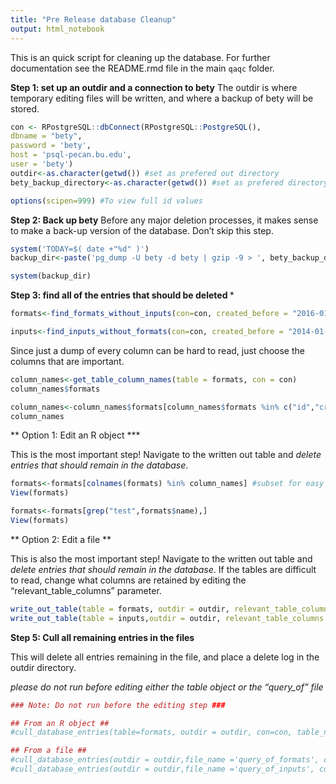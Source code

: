 ```yaml
---
title: "Pre Release database Cleanup"
output: html_notebook
---
```


This is an quick script for cleaning up the database. For further documentation see the README.rmd file in the main `qaqc` folder. 

**Step 1: set up an outdir and a connection to bety**
The outdir is where temporary editing files will be written, and where a backup of bety will be stored. 
```r
con <- RPostgreSQL::dbConnect(RPostgreSQL::PostgreSQL(),
dbname = "bety",
password = 'bety',
host = 'psql-pecan.bu.edu',
user = 'bety')
outdir<-as.character(getwd()) #set as prefered out directory
bety_backup_directory<-as.character(getwd()) #set as prefered directory for bety backup.

options(scipen=999) #To view full id values
```

**Step 2: Back up bety**
Before any major deletion processes, it makes sense to make a back-up version of the database. Don't skip this step. 
```r
system('TODAY=$( date +"%d" )')
backup_dir<-paste('pg_dump -U bety -d bety | gzip -9 > ', bety_backup_directory,'/bety-pre-culling${TODAY}.sql.gz', sep="")

system(backup_dir)
```

**Step 3: find all of the entries that should be deleted ***
```r

formats<-find_formats_without_inputs(con=con, created_before = "2016-01-01", user_id = NULL, updated_after = "2016-01-01") #Ideally, date should be set to the date of the last release 

inputs<-find_inputs_without_formats(con=con, created_before = "2014-01-01",updated_after = NULL, user_id = NULL)

```

Since just a dump of every column can be hard to read, just choose the columns that are important. 
```r
column_names<-get_table_column_names(table = formats, con = con)
column_names$formats

column_names<-column_names$formats[column_names$formats %in% c("id","created_at", "name", "notes", "table_name")]
column_names
```

** Option 1: Edit an R object ***

This is the most important step! Navigate to the written out table and *delete entries that should remain in the database*. 
```r
formats<-formats[colnames(formats) %in% column_names] #subset for easy viewing
View(formats)

formats<-formats[grep("test",formats$name),]
View(formats)
```

** Option 2: Edit a file  **

This is also the most important step! Navigate to the written out table and *delete entries that should remain in the database*. If the tables are difficult to read, change what columns are retained by editing the "relevant_table_columns" parameter.

```r
write_out_table(table = formats, outdir = outdir, relevant_table_columns = column_names, table_name = "formats")
write_out_table(table = inputs,outdir = outdir, relevant_table_columns =c("id", "created_at", "name"), table_name = "inputs")
```

**Step 5: Cull all remaining entries in the files**

This will delete all entries remaining in the file, and place a delete log in the outdir directory. 

*please do not run before editing either the table object or the "query_of" file*
```r
### Note: Do not run before the editing step ###

## From an R object ##
#cull_database_entries(table=formats, outdir = outdir, con=con, table_name = "formats")

## From a file ##
#cull_database_entries(outdir = outdir,file_name ='query_of_formats', con=con, table_name = "formats")
#cull_database_entries(outdir = outdir,file_name ='query_of_inputs', con=con, table_name = "inputs")

```

